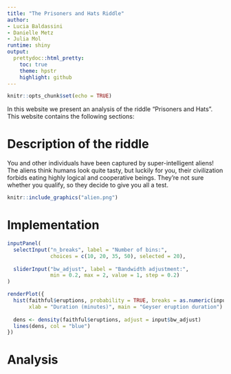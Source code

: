 ```yaml
---
title: "The Prisoners and Hats Riddle"
author:
- Lucia Baldassini
- Danielle Metz
- Julia Mol
runtime: shiny
output:
  prettydoc::html_pretty:
    toc: true 
    theme: hpstr
    highlight: github
---
```


```r
knitr::opts_chunk$set(echo = TRUE)
```

In this website we present an analysis of the riddle "Prisoners and Hats". This website contains the following sections:


# Description of the riddle

You and other individuals have been captured by super-intelligent aliens! The aliens think humans look quite tasty, but luckily for you, their civilization forbids eating highly logical and cooperative beings. They’re not sure whether you qualify, so they decide to give you all a test. 
```r
knitr::include_graphics("alien.png")
```

# Implementation

```r
inputPanel(
  selectInput("n_breaks", label = "Number of bins:",
              choices = c(10, 20, 35, 50), selected = 20),
  
  sliderInput("bw_adjust", label = "Bandwidth adjustment:",
              min = 0.2, max = 2, value = 1, step = 0.2)
)

renderPlot({
  hist(faithful$eruptions, probability = TRUE, breaks = as.numeric(input$n_breaks),
       xlab = "Duration (minutes)", main = "Geyser eruption duration")
  
  dens <- density(faithful$eruptions, adjust = input$bw_adjust)
  lines(dens, col = "blue")
})
```

# Analysis



